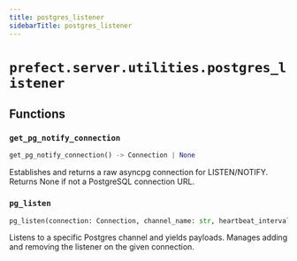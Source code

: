 ```yaml
---
title: postgres_listener
sidebarTitle: postgres_listener
---
```


# `prefect.server.utilities.postgres_listener`

## Functions

### `get_pg_notify_connection` <sup><a href="https://github.com/prefecthq/prefect/blob/main/src/prefect/server/utilities/postgres_listener.py#L19" target="_blank"><Icon icon="github" style="width: 14px; height: 14px;" /></a></sup>

```python
get_pg_notify_connection() -> Connection | None
```


Establishes and returns a raw asyncpg connection for LISTEN/NOTIFY.
Returns None if not a PostgreSQL connection URL.


### `pg_listen` <sup><a href="https://github.com/prefecthq/prefect/blob/main/src/prefect/server/utilities/postgres_listener.py#L85" target="_blank"><Icon icon="github" style="width: 14px; height: 14px;" /></a></sup>

```python
pg_listen(connection: Connection, channel_name: str, heartbeat_interval: float = 5.0) -> AsyncGenerator[str, None]
```


Listens to a specific Postgres channel and yields payloads.
Manages adding and removing the listener on the given connection.

